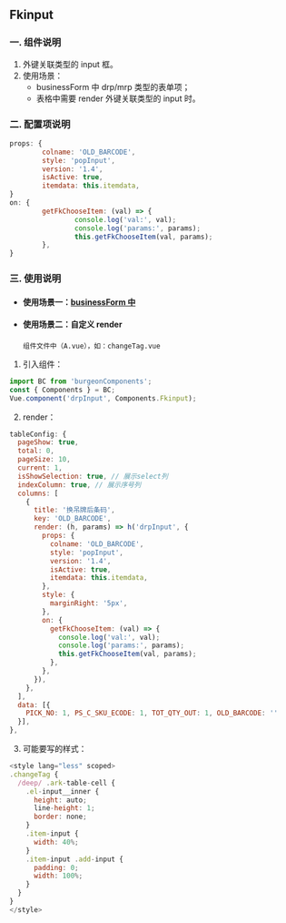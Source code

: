 
<Meta title="BASIC/Fkinput" />

<style>{`
	.subheading {
		font-weight: 900;
		font-size: 13px;
		line-height: 24px;
		margin: 40px 0 12px 0;
	}
`}</style>

<!-- # 安装

<div className="subheading">NPM 安装</div> -->

## Fkinput

### 一. 组件说明

1. 外键关联类型的 input 框。
2. 使用场景：
   - businessForm 中 drp/mrp 类型的表单项；
   - 表格中需要 render 外键关联类型的 input 时。

### 二. 配置项说明

```js
props: {
		colname: 'OLD_BARCODE',
		style: 'popInput',
		version: '1.4',
		isActive: true,
		itemdata: this.itemdata,
}
on: {
		getFkChooseItem: (val) => {
				console.log('val:', val);
				console.log('params:', params);
				this.getFkChooseItem(val, params);
		},
}
```

### 三. 使用说明

- #### 使用场景一：[businessForm 中](http://knowledge.ark.burgeononline.com/repository#/entryComponents/2/907857/2/2061 'businessForm中')

- #### 使用场景二：自定义 render
  `组件文件中（A.vue），如：changeTag.vue`

1. 引入组件：

```js
import BC from 'burgeonComponents';
const { Components } = BC;
Vue.component('drpInput', Components.Fkinput);
```

2. render：

```js
tableConfig: {
  pageShow: true,
  total: 0,
  pageSize: 10,
  current: 1,
  isShowSelection: true, // 展示select列
  indexColumn: true, // 展示序号列
  columns: [
    {
      title: '换吊牌后条码',
      key: 'OLD_BARCODE',
      render: (h, params) => h('drpInput', {
        props: {
          colname: 'OLD_BARCODE',
          style: 'popInput',
          version: '1.4',
          isActive: true,
          itemdata: this.itemdata,
        },
        style: {
          marginRight: '5px',
        },
        on: {
          getFkChooseItem: (val) => {
            console.log('val:', val);
            console.log('params:', params);
            this.getFkChooseItem(val, params);
          },
        },
      }),
    },
  ],
  data: [{
    PICK_NO: 1, PS_C_SKU_ECODE: 1, TOT_QTY_OUT: 1, OLD_BARCODE: ''
  }],
},
```

3. 可能要写的样式：

```js
<style lang="less" scoped>
.changeTag {
  /deep/ .ark-table-cell {
    .el-input__inner {
      height: auto;
      line-height: 1;
      border: none;
    }
    .item-input {
      width: 40%;
    }
    .item-input .add-input {
      padding: 0;
      width: 100%;
    }
  }
}
</style>
```
